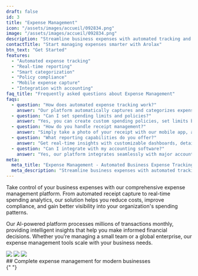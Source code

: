 ```yaml
---
draft: false
id: 3
title: "Expense Management"
icon: "/assets/images/accueil/092834.png"
image: "/assets/images/accueil/092834.png"
description: "Streamline business expenses with automated tracking and smart insights. Control costs and improve financial visibility."
contactTitle: "Start managing expenses smarter with Arolax"
btn_text: "Get Started"
features:
  - "Automated expense tracking"
  - "Real-time reporting"
  - "Smart categorization"
  - "Policy compliance"
  - "Mobile expense capture"
  - "Integration with accounting"
faq_title: "Frequently asked questions about Expense Management"
faqs:
  - question: "How does automated expense tracking work?"
    answer: "Our platform automatically captures and categorizes expenses from your business cards, bank accounts, and receipts. AI-powered categorization ensures accurate expense classification without manual data entry."
  - question: "Can I set spending limits and policies?"
    answer: "Yes, you can create custom spending policies, set limits by category or employee, and receive real-time alerts when expenses exceed thresholds. This helps maintain budget control across your organization."
  - question: "How do you handle receipt management?"
    answer: "Simply take a photo of your receipt with our mobile app, and our OCR technology automatically extracts key information. Receipts are stored securely and linked to transactions for easy reconciliation."
  - question: "What reporting capabilities do you offer?"
    answer: "Get real-time insights with customizable dashboards, detailed expense reports, and analytics. Track spending trends, identify cost-saving opportunities, and generate reports for accounting and tax purposes."
  - question: "Can I integrate with my accounting software?"
    answer: "Yes, our platform integrates seamlessly with major accounting software including QuickBooks, Xero, and Sage. Expenses are automatically synced, eliminating manual data entry and reducing errors."
meta:
  meta_title: "Expense Management - Automated Business Expense Tracking"
  meta_description: "Streamline business expenses with automated tracking, real-time reporting, and smart insights. Control costs and improve financial visibility. Trusted by 150,000+ businesses."
---
```


Take control of your business expenses with our comprehensive expense management platform. From automated receipt capture to real-time spending analytics, our solution helps you reduce costs, improve compliance, and gain better visibility into your organization's spending patterns.

Our AI-powered platform processes millions of transactions monthly, providing intelligent insights that help you make informed financial decisions. Whether you're managing a small team or a global enterprise, our expense management tools scale with your business needs.

<div className="border-0 lg:border-t-[1px] mt-[66px]">
  <div className="working-steps grid gap-y-[40px] gap-x-[30px] sm:grid-cols-2 lg:grid-cols-4 container2">
    <WorkStep
      title="Expense Capture"
      description="Automatically capture expenses from cards, receipts, and bank feeds. Our AI categorizes transactions instantly for accurate tracking."
    />
    <WorkStep
      title="Policy Enforcement"
      description="Set spending limits and policies that are automatically enforced. Get real-time alerts when expenses exceed thresholds."
    />
    <WorkStep
      title="Smart Analytics"
      description="Gain insights into spending patterns with real-time dashboards and detailed reports. Identify cost-saving opportunities."
    />
    <WorkStep
      title="Seamless Integration"
      description="Connect with your accounting software for automatic reconciliation. Eliminate manual data entry and reduce errors."
    />
  </div>
</div>
<div className="mt-[53px] grid gap-[10px] grid-cols-2 lg:gap-[30px] sm:grid-cols-3 container2">
  <img src="/assets/imgs/gallery/img-s-89.jpg" />
  <img src="/assets/imgs/gallery/img-s-90.jpg" />
  <img src="/assets/imgs/gallery/img-s-91.jpg" />
</div>

<div className="features-area container2 section-spacing-top">
  ## Complete expense management for modern businesses
  <FeatureContent
    img="/assets/imgs/gallery/img-s-92.jpg"
    description1="Transform how you manage business expenses with our AI-powered platform. Automatically capture and categorize expenses from multiple sources, enforce spending policies, and gain real-time visibility into your organization's spending patterns. Our solution helps businesses save up to 30% on expense processing costs."
    description2="From receipt capture to accounting integration, our expense management platform streamlines every aspect of expense tracking. Set custom policies, generate detailed reports, and integrate seamlessly with your existing financial systems. Whether you're managing a small team or a global enterprise, our tools scale with your business needs."
  />
</div>{" "}
